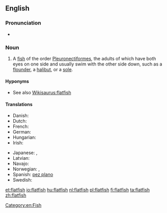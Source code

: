 {{wikipedia}}
==English==

===Pronunciation===
* {{audio|en-us-flatfish.ogg|Audio (US)}}

===Noun===
{{en-noun|flatfish|pl2=flatfishes}}

# A [[fish]] of the order [[Pleuronectiformes]], the adults of which have both eyes on one side and usually swim with the other side down, such as a [[flounder]], a [[halibut]], or a [[sole]].

====Hyponyms====
* See also [[Wikisaurus:flatfish]]

====Translations====
{{trans-top|fish}}
* Danish: {{t|da|fladfisk|c}}
* Dutch: {{t+|nl|platvis|m}}
* French: {{t+|fr|poisson plat|m}}
* German: {{t+|de|Plattfisch|m}}
* Hungarian: {{t+|hu|lepényhal}}
* Irish: {{t-|ga|leadhbóg|f|xs=Irish}}
{{trans-mid}}
* Japanese: {{t+|ja|鰈}}, {{t-|ja|カレイ|tr=karei}}
* Latvian: {{t|lv|plekste|f}}
* Navajo: {{tø|nv|łóóʼtʼą́hí}}
* Norwegian: {{t|no|flatfisk|m}}, {{t|no|flyndrefisk|m}}
* Spanish: [[pez plano]] {{m}}
* Swedish: {{t|sv|plattfisk}}
{{trans-bottom}}

[[Category:en:Fish]]

[[et:flatfish]]
[[io:flatfish]]
[[hu:flatfish]]
[[nl:flatfish]]
[[pl:flatfish]]
[[fi:flatfish]]
[[ta:flatfish]]
[[zh:flatfish]]
